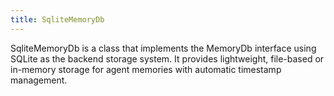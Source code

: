 ```yaml
---
title: SqliteMemoryDb
---
```


SqliteMemoryDb is a class that implements the MemoryDb interface using SQLite as the backend storage system. It provides lightweight, file-based or in-memory storage for agent memories with automatic timestamp management.

<Snippet file="memory-sqlite-reference.mdx" /> 